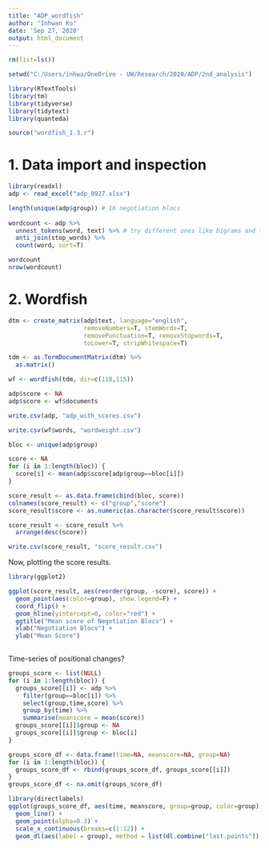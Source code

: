 ---
title: "ADP_wordfish"
author: "Inhwan Ko"
date: 'Sep 27, 2020'
output: html_document
---

```{r setup, include=FALSE}

rm(list=ls())

setwd("C:/Users/inhwa/OneDrive - UW/Research/2020/ADP/2nd_analysis")

library(RTextTools)
library(tm)
library(tidyverse)
library(tidytext)
library(quanteda)

source("wordfish_1.3.r")
```

# 1. Data import and inspection

```{r}
library(readxl)
adp <- read_excel("adp_0927.xlsx")

length(unique(adp$group)) # 16 negotiation blocs
 
wordcount <- adp %>% 
  unnest_tokens(word, text) %>% # try different ones like bigrams and trigrams 
  anti_join(stop_words) %>% 
  count(word, sort=T)

wordcount
nrow(wordcount)

```

# 2. Wordfish 

```{r}
dtm <- create_matrix(adp$text, language="english",
                     removeNumbers=T, stemWords=T, 
                     removePunctuation=T, removeStopwords=T,
                     toLower=T, stripWhitespace=T)

tdm <- as.TermDocumentMatrix(dtm) %>% 
  as.matrix()

wf <- wordfish(tdm, dir=c(118,115)) 

adp$score <- NA
adp$score <- wf$documents

write.csv(adp, "adp_with_scores.csv")

write.csv(wf$words, "wordweight.csv")
```

```{r}
bloc <- unique(adp$group)

score <- NA
for (i in 1:length(bloc)) {
  score[i] <- mean(adp$score[adp$group==bloc[i]])
}

score_result <- as.data.frame(cbind(bloc, score))
colnames(score_result) <- c("group","score")
score_result$score <- as.numeric(as.character(score_result$score))

score_result <- score_result %>% 
  arrange(desc(score))

write.csv(score_result, "score_result.csv")


```

Now, plotting the score results.  

```{r}
library(ggplot2)

ggplot(score_result, aes(reorder(group, -score), score)) +
  geom_point(aes(color=group), show.legend=F) +
  coord_flip() +
  geom_hline(yintercept=0, color="red") +
  ggtitle("Mean score of Negotiation Blocs") +
  xlab("Negotiation Blocs") +
  ylab("Mean Score")
  
```
Time-series of positional changes?

```{r}
groups_score <- list(NULL)
for (i in 1:length(bloc)) {
  groups_score[[i]] <- adp %>% 
    filter(group==bloc[i]) %>% 
    select(group,time,score) %>% 
    group_by(time) %>% 
    summarise(meanscore = mean(score))
  groups_score[[i]]$group <- NA
  groups_score[[i]]$group <- bloc[i]
}

groups_score_df <- data.frame(time=NA, meanscore=NA, group=NA)
for (i in 1:length(bloc)) {
  groups_score_df <- rbind(groups_score_df, groups_score[[i]])
}
groups_score_df <- na.omit(groups_score_df) 

library(directlabels)
ggplot(groups_score_df, aes(time, meanscore, group=group, color=group)) +
  geom_line() +
  geom_point(alpha=0.3) +
  scale_x_continuous(breaks=c(1:12)) +
  geom_dl(aes(label = group), method = list(dl.combine("last.points")), cex = 0.3) 



```






